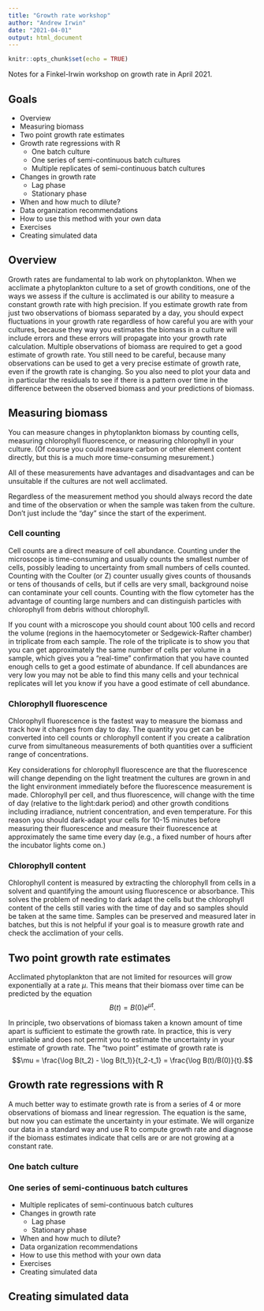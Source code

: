 ```yaml
---
title: "Growth rate workshop"
author: "Andrew Irwin"
date: "2021-04-01"
output: html_document
---
```


```r
knitr::opts_chunk$set(echo = TRUE)
```

Notes for a Finkel-Irwin workshop on growth rate in April 2021.

## Goals

* Overview
* Measuring biomass
* Two point growth rate estimates
* Growth rate regressions with R 
  * One batch culture
  * One series of semi-continuous batch cultures
  * Multiple replicates of semi-continuous batch cultures
* Changes in growth rate
  * Lag phase
  * Stationary phase
* When and how much to dilute?
* Data organization recommendations
* How to use this method with your own data
* Exercises
* Creating simulated data

## Overview

Growth rates are fundamental to lab work on phytoplankton. When we acclimate a 
phytoplankton culture to a set of growth conditions, one of the ways we assess if
the culture is acclimated is our ability to measure a constant growth rate with 
high precision. If you estimate growth rate from just two observations of biomass separated 
by a day, you should expect fluctuations in your growth rate regardless of how careful
you are with your cultures, because they way you estimates the biomass in a culture
will include errors and these errors will propagate into your growth rate calculation.
Multiple observations of biomass are required to get a good estimate of growth rate. 
You still need to be careful, because many observations can be used to get a very precise
estimate of growth rate, even if the growth rate is changing. So you also need to 
plot your data and in particular the residuals to see if there is a pattern over time
in the difference between the observed biomass and your predictions of biomass.

## Measuring biomass

You can measure changes in phytoplankton biomass by counting cells, measuring chlorophyll
fluorescence, or measuring chlorophyll in your culture. (Of course you could measure 
carbon or other element content directly, but this is a much more time-consuming mesurement.)

All of these measurements have advantages and disadvantages and can be unsuitable 
if the cultures are not well acclimated.

Regardless of the measurement method you should always record the date and time of the
observation or when the sample was taken from the culture. Don't just include the "day" 
since the start of the experiment.

### Cell counting

Cell counts are a direct measure of cell abundance. Counting under the microscope is 
time-consuming and usually counts the smallest number of cells, possibly leading to 
uncertainty from small numbers of cells counted. Counting with the Coulter (or Z) counter 
usually gives counts of thousands or tens of thousands of cells, but if cells are very small, 
background noise can contaminate your cell counts. Counting with the flow cytometer 
has the advantage of counting large numbers and can distinguish particles with chlorophyll
from debris without chlorophyll.

If you count with a microscope you should count about 100 cells and record the volume
(regions in the haemocytometer or Sedgewick-Rafter chamber) in triplicate from each 
sample. The role of the triplicate is to show you that you can get approximately the same 
number of cells per volume in a sample, which gives you a "real-time" confirmation that you
have counted enough cells to get a good estimate of abundance. If cell abundances are very low
you may not be able to find this many cells and your technical replicates will let you know
if you have a good estimate of cell abundance.

### Chlorophyll fluorescence

Chlorophyll fluorescence is the fastest way to measure the biomass and track how it
changes from day to day. The quantity you get can be converted into cell counts or 
chlorophyll content if you create a calibration curve from simultaneous measurements of both
quantities over a sufficient range of concentrations.

Key considerations for chlorophyll fluorescence are that the fluorescence will change depending on the light treatment the cultures are grown in and the light environment immediately before
the fluorescence measurement is made. Chlorophyll per cell, and thus fluorescence, will
change with the time of day (relative to the light:dark period) and other growth conditions including irradiance, nutrient concentration, and even temperature. For this reason you should dark-adapt
your cells for 10-15 minutes before measuring their fluorescence and measure their fluorescence
at approximately the same time every day (e.g., a fixed number of hours after the incubator lights come on.)

### Chlorophyll content

Chlorophyll content is measured by extracting the chlorophyll from cells in a solvent
and quantifying the amount using fluorescence or absorbance. This solves the problem of 
needing to dark adapt the cells but the chlorophyll content of the cells still varies
with the time of day and so samples should be taken at the same time. Samples can be preserved and 
measured later in batches, but this is not helpful if your goal is to measure growth rate
and check the acclimation of your cells.


## Two point growth rate estimates

Acclimated phytoplankton that are not limited for resources will grow exponentially
at a rate $\mu$. This means that their biomass over time can be predicted by 
the equation
$$B(t) = B(0)e^{\mu t}.$$

In principle, two observations of biomass taken a known amount of time apart
is sufficient to estimate the growth rate. In practice, this is very unreliable
and does not permit you to estimate the uncertainty in your estimate of 
growth rate. The "two point" estimate of growth rate is 
$$\mu  = \frac{\log B(t_2) - \log B(t_1)}{t_2-t_1} = \frac{\log B(t)/B(0)}{t}.$$


## Growth rate regressions with R 

A much better way to estimate growth rate is from a series of 4 or more observations
of biomass and linear regression.  The equation is the same, but now you can estimate
the uncertainty in your estimate. We will organize our data in a standard way and 
use R to compute growth rate and diagnose if the biomass estimates indicate that
cells are or are not growing at a constant rate.

### One batch culture

### One series of semi-continuous batch cultures
  * Multiple replicates of semi-continuous batch cultures
* Changes in growth rate
  * Lag phase
  * Stationary phase
* When and how much to dilute?
* Data organization recommendations
* How to use this method with your own data
* Exercises
* Creating simulated data


## Creating simulated data